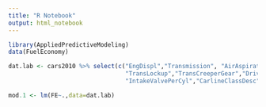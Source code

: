 ```yaml
---
title: "R Notebook"
output: html_notebook
---
```


```r
library(AppliedPredictiveModeling)
data(FuelEconomy)
```

```r
dat.lab <- cars2010 %>% select(c("EngDispl","Transmission", "AirAspirationMethod",
                                 "TransLockup","TransCreeperGear","DriveDesc",
                                 "IntakeValvePerCyl","CarlineClassDesc","VarValveLift", "FE"))

mod.1 <- lm(FE~.,data=dat.lab)
```

```r

```



